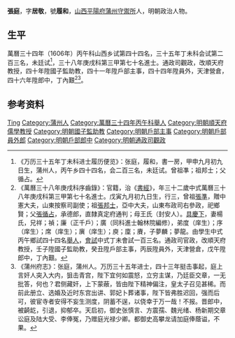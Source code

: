 {{Otheruses|other=名为张庭的其他人物|张庭}}
{{Otheruses|other=名为张居敬的其他人物|张居敬}}
{{明清人物信息框
| 姓名 = 張庭
| 原名 =
| 圖片名稱= 
| 圖片大小 =
| 圖片說明 = 
| 最高職務 =户部郎中
| 國家 = 大明 
| 爵位 =
| 籍貫 = [[山西|山西]][[平陽府|平陽府]][[蒲州|蒲州]]守禦所
| 族裔 = 
| 字號 = 字居敬，號履和
| 諡號 =
| 出生日期 = 戊寅九月初九日
| 出生地點 =
| 逝世日期 = 
| 逝世地點 =
| 墓葬 =
| 配偶 = 楊氏
| 親屬 = 
| 出身 =
* 萬曆三十八年庚戌科同進士出身
| 經歷 =
| 著作 =  
}}
'''張庭'''{{BD|1578年||？年||}}，字'''居敬'''，號'''履和'''，[[山西|山西]][[平陽府|平陽府]][[蒲州守禦所|蒲州守禦所]]人，明朝政治人物。

== 生平 ==
萬曆三十四年（1606年）丙午科山西乡试第四十四名，三十五年丁未科会试第二百三名，未廷试<ref>《万历三十五年丁未科进士履历便览》：张庭，履和，書一房，甲申九月初九日生，蒲州人，丙午乡四十四名，会二百三名，未廷试。曾祖凖；祖邦士；父循占。</ref>，三十八年庚戌科第三甲第七十名進士。通政司觀政，改順天府教授，四十年陞國子監助教，四十一年陞戶部主事，四十四年陞員外，天津營倉，四十六年陞郎中，丁內艱<ref>《萬曆三十八年庚戌科序齒錄》：官籍，治《[[書經|書經]]》，年三十二歲中式萬曆三十八年庚戌科第三甲第七十名進士。戊寅九月初九日生，行三，曾祖[[張準|張準]]，贈中憲大夫，山東按察司副使；祖[[張邦士|張邦士]]，亞中大夫，山東布政司右參政，祀鄉賢；父[[張循占|張循占]]，承德郎，直隸真定府通判；母王氏（封安人）。[[具慶下|具慶下]]，妻楊氏，兄祥；禎；廉（正千戶）；廣（同科進士翰林院編修），弟度（庠生）；序（庠生）；席（庠生）；廙（庠生）；庾；廩；賡，子夢麟；夢龍。由學生中式丙午鄉試四十四名[[舉人|舉人]]，[[會試|會試]]中式丁未會試一百三名。通政司官政，改順天府教授，壬子陞國子監助教，癸丑陞戶部主事，丙辰陞員外，天津營倉，戊午陞郎中，丁內艱。</ref><ref>《蒲州府志》：张庭，蒲州人。万历三十五年进士，四十三年挺击事起，庭上言奸人突入大内，狙击青宫，陛下宜何如震怒，立穷主谋，乃廷臣交章，一无批答，何也？君侧藏奸，上下蒙蔽，皆由陛下精神偏注，皇太子召见甚稀。而前此册立、选婚及近时东宫出讲、郭妃卜葬诸事，陛下皆弗胜迟回，强而后可，彼宦寺者安得不妄生测度，阴蓄不逞，以侥幸于万一哉！不报。晋郎中，被齮龁，引退，抑郁卒。天启初，御史张慎言、方震孺、魏光绪、杨新期交章讼庭及陆大受、李俸冤，乃赠庭光禄少卿。都御史高攀龙请加庭俸蔭谥，不果。</ref>。

== 参考资料 ==
{{reflist}}

{{萬曆三十八年庚戌科殿试金榜}}

{{Authority control}}

{{DEFAULTSORT:Zhang張}}
[[Category:张姓|Ting]]
[[Category:蒲州人|Category:蒲州人]]
[[Category:萬曆三十四年丙午科舉人|Category:萬曆三十四年丙午科舉人]]
[[Category:明朝順天府儒學教授|Category:明朝順天府儒學教授]]
[[Category:明朝國子監助教|Category:明朝國子監助教]]
[[Category:明朝戶部主事|Category:明朝戶部主事]]
[[Category:明朝戶部員外郎|Category:明朝戶部員外郎]]
[[Category:明朝戶部郎中|Category:明朝戶部郎中]]
[[Category:明朝通政司觀政|Category:明朝通政司觀政]]


{{明朝人物小作品}}